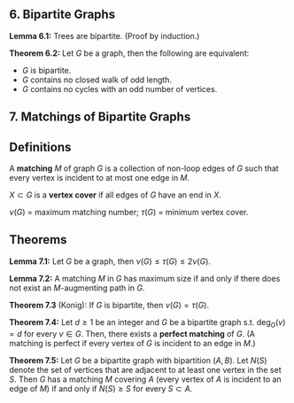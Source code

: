 
<Article
  title="Graph Theory"
  ctime="Oct. 11, 2022"
  utime="Oct. 12, 2022"
  subtitle="Notes for MATH 350: Discrete Mathematics."
>

# 6. Bipartite Graphs

**Lemma 6.1:** Trees are bipartite. (Proof by induction.)

**Theorem 6.2:** Let $G$ be a graph, then the following are equivalent:
- $G$ is bipartite.
- $G$ contains no closed walk of odd length.
- $G$ contains no cycles with an odd number of vertices.

# 7. Matchings of Bipartite Graphs

## Definitions

A **matching** $M$ of graph $G$ is a collection of non-loop edges of $G$ such that
every vertex is incident to at most one edge in $M$.

$X \subset G$ is a **vertex cover** if all edges of $G$ have an end in $X$.

$\nu(G)$ = maximum matching number; $\tau(G)$ = minimum vertex cover.

## Theorems

**Lemma 7.1:** Let $G$ be a graph, then $\nu(G) \leq \tau(G) \leq 2\nu(G)$.

**Lemma 7.2:** A matching $M$ in $G$ has maximum size if and only if there does
not exist an $M$-augmenting path in $G$.

**Theorem 7.3** (Konig): If $G$ is bipartite, then $\nu(G) = \tau(G)$.

**Theorem 7.4:** Let $d \geq 1$ be an integer and $G$ be a bipartite graph s.t. $\text{deg}_G(v) = d$
for every $v \in G$.  Then, there exists a **perfect matching** of $G$. (A matching is perfect if every
vertex of $G$ is incident to an edge in $M$.)

**Theorem 7.5:** Let $G$ be a bipartite graph with bipartition ($A, B$).
Let $N(S)$ denote the set of vertices that are adjacent to at least one vertex in the set $S$.
Then $G$ has a matching $M$ covering $A$ (every vertex of $A$ is incident to an edge of $M$) if
and only if $N(S) \geq S$ for every $S \subset A$.

</Article>
